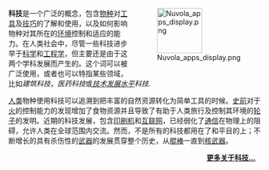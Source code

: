 <div style="float:right;margin-left:0.9em">
[[File:Nuvola_apps_display.png|90px]]
</div>'''科技'''是一个广泛的概念，包含[[物种|物种]]对[[工具|工具]]及[[技巧|技巧]]的了解和使用，以及如何影响物种对其所在的[[自然环境|环境]]控制和适应的能力。在人类社会中，尽管一些科技进步早于[[科学|科学]]和[[工程学|工程学]]，但主要还是由于这两个学科发展而产生的。这个词可以被广泛使用，或者也可以特指某些领域，比如''建筑科技''，''医药科技''或''[[技术发展水平|技术发展水平]]科技''.

[[人|人类]]物种使用科技可以追溯到把丰富的自然资源转化为简单工具的时候。[[史前史|史前]]对于[[火|火]]的控制能力的发现增加了食物资源并且导致了有助于人类旅行及控制其环境的[[轮|轮子]]的发明。近期的科技发展，包含[[印刷机|印刷机]]和[[互联网|互联网]]，已经弱化了[[通信|通信]]在物理上的阻碍，允许人类在全球范围内交流。然而，不是所有的科技都用在了和平目的上；不断增长的具有杀伤性的[[武器|武器]]的发展贯穿整个历史，从[[棍棒(武器)|棍棒]]一直到[[核武器|核武器]]。
<div style="text-align:right;margin-right:10px;margin-bottom:4px;">'''[[科技|更多关于科技...]]'''</div >